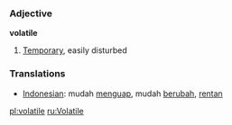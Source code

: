=== Adjective ===

'''volatile'''

# [[Temporary]], easily disturbed

{{wikipediapar|volatile}}

=== Translations ===
*[[Indonesian]]: mudah [[uap|menguap]], mudah [[ubah|berubah]], [[rentan]]

[[pl:volatile]]
[[ru:Volatile]]